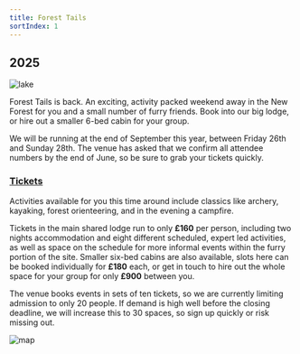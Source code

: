 ```yaml
---
title: Forest Tails
sortIndex: 1
---
```



## 2025

<Image src={lake} alt="lake" />

Forest Tails is back. An exciting, activity packed weekend away in the New Forest for you and a small number of furry friends. Book into our big lodge, or hire out a smaller 6-bed cabin for your group.

We will be running at the end of September this year, between Friday 26th and Sunday 28th. The venue has asked that we confirm all attendee numbers by the end of June, so be sure to grab your tickets quickly.

### [Tickets](https://reg.furthersouth.uk/kiosk/foresttails)

Activities available for you this time around include classics like archery, kayaking, forest orienteering, and in the evening a campfire.

Tickets in the main shared lodge run to only **£160** per person, including two nights accommodation and eight different scheduled, expert led activities, as well as space on the schedule for more informal events within the furry portion of the site. Smaller six-bed cabins are also available, slots here can be booked individually for **£180** each, or get in touch to hire out the whole space for your group for only **£900** between you.

The venue books events in sets of ten tickets, so we are currently limiting admission to only 20 people. If demand is high well before the closing deadline, we will increase this to 30 spaces, so sign up quickly or risk missing out.

<Image src={map} alt="map" />
